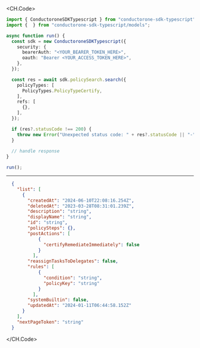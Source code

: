 
<CH.Code>
```typescript Search.ts
import { ConductoroneSDKTypescript } from "conductorone-sdk-typescript";
import {  } from "conductorone-sdk-typescript/models";

async function run() {
  const sdk = new ConductoroneSDKTypescript({
    security: {
      bearerAuth: "<YOUR_BEARER_TOKEN_HERE>",
      oauth: "Bearer <YOUR_ACCESS_TOKEN_HERE>",
    },
  });

  const res = await sdk.policySearch.search({
    policyTypes: [
      PolicyTypes.PolicyTypeCertify,
    ],
    refs: [
      {},
    ],
  });

  if (res?.statusCode !== 200) {
    throw new Error("Unexpected status code: " + res?.statusCode || "-");
  }
  
  // handle response
}

run();
```
---

```json Example Response
  {
    "list": [
      {
        "createdAt": "2024-06-10T22:08:16.254Z",
        "deletedAt": "2023-03-28T08:31:01.239Z",
        "description": "string",
        "displayName": "string",
        "id": "string",
        "policySteps": {},
        "postActions": [
            {
              "certifyRemediateImmediately": false
            }
          ],
        "reassignTasksToDelegates": false,
        "rules": [
            {
              "condition": "string",
              "policyKey": "string"
            }
          ],
        "systemBuiltin": false,
        "updatedAt": "2024-01-11T06:44:58.152Z"
      }
    ],
    "nextPageToken": "string"
  }
```
</CH.Code>
